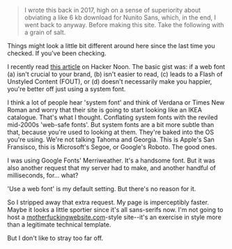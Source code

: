 > I wrote this back in 2017, high on a sense of superiority about obviating a like 6 kb download for Nunito Sans, which, in the end, I went back to anyway. Before making this site. Take the following with a grain of salt.

Things might look a little bit different around here since the last time you checked. If you've been checking.

I recently read [this article](https://hackernoon.com/web-fonts-when-you-need-them-when-you-dont-a3b4b39fe0ae) on Hacker Noon. The basic gist was: if a web font (a) isn't crucial to your brand, (b) isn't easier to read, (c) leads to a Flash of Unstyled Content (FOUT), or (d) doesn't necessarily make you happier, you're better off just using a system font.

I think a lot of people hear 'system font' and think of Verdana or Times New Roman and worry that their site is going to start looking like an IKEA catalogue. That's what I thought. Conflating system fonts with the reviled mid-2000s 'web-safe fonts'. But system fonts are a bit more subtle than that, because you're used to looking at them. They're baked into the OS you're using. We're not talking Tahoma and Georgia. This is Apple's San Fransisco, this is Microsoft's Segoe, or Google's Roboto. The good ones.

I was using Google Fonts' Merriweather. It's a handsome font. But it was also another request that my server had to make, and another handful of milliseconds, for... what?

'Use a web font' is my default setting. But there's no reason for it.

So I stripped away that extra request. My page is imperceptibly faster. Maybe it looks a little sportier since it's all sans-serifs now. I'm not going to host a [motherfuckingwebsite.com](http://motherfuckingwebsite.com/)-style site--it's an exercise in style more than a legitimate technical template.

But I don't like to stray too far off.
